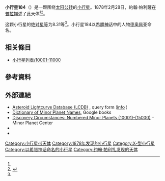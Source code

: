 {{Infobox planet
 | minorplanet     = yes
 | name            = 184 Dejopeja
 | background      = #D6D6D6
 | image = 
 | image_size      = 
 | caption         =
 | discovery_ref   =  <ref name="MPC-object" />
 | discoverer      = [[約翰·帕利薩|約翰·帕利薩]]
 | discovery_site  = [[普拉|普拉]]
 | discovered      = 1878年2月28日
 | mpc_name        = 184 Dejopeja
 | alt_names       = 184 Dejopeja
 | pronounced      = 
 | named_after     = <ref name="MPC-object" />
 | mp_category     = [[主帶小行星|主帶小行星]] <ref name="MPC-object" /><ref name="jpldata" />
 | orbit_ref       = <ref name="a">[http://ssd.jpl.nasa.gov/sbdb.cgi?sstr=184 184] {{Wayback|url=http://ssd.jpl.nasa.gov/sbdb.cgi?sstr=184 |date=20210117191534 }}，小行星數據庫瀏覽器（JPL Small-Body Database Browser）－[[美国国家航空航天局|美国国家航空航天局]]喷气推进实验室</ref>
 | epoch           = 2018-03-23.0（[[儒略日|JD]] 2458200.5）
 | uncertainty     = 0
 | observation_arc = 
 | aphelion = {{convert|3.401|AU|km|3|abbr=on|lk=out}}
 | perihelion      = {{convert|2.9763347|AU|km|3|abbr=on}}
 | semimajor       = 3.1884863
 | eccentricity    = 0.0665368
 | period          = 5.69[[儒略年|yr]]
 | mean_anomaly    = 222.75457[[度|°]]
 | mean_motion     = {{Deg2DMS|0.17311190|sup=ms}} / day
 | inclination     = 1.14293
 | asc_node        = 331.59627°
 | arg_peri        = 210.02451
 | mean_diameter   = 
 | rotation        = 
 | albedo          =
 | spectral_type   =
 | abs_magnitude   = 8.31<ref name="jpldata" />
}}
'''小行星184'''（{{lang-en|184 Dejopeja}}）是一颗围绕[[太阳|太阳]][[公转|公转]]的[[小行星|小行星]]。1878年2月28日，約翰·帕利薩在[[普拉|普拉]]描述了此天体<ref name="a" /><ref>{{cite news|title=小行星列表|url=http://cfa-www.harvard.edu/iau/lists/NumberedMPs.txt|accessdate=2018-10-19|newspaper=哈佛大学|archive-date=2008-05-17|archive-url=https://web.archive.org/web/20080517010638/http://cfa-www.harvard.edu/iau/lists/NumberedMPs.txt|dead-url=no}}</ref>。

这颗小行星的[[绝对星等|绝对星等]]为8.31等<ref name="a" />。小行星184以[[希腊神话|希腊神话]]中的人物[[德奥佩亚|德奥佩亚]]命名。

== 相关條目 ==
*[[小行星列表/10001-11000|小行星列表/10001-11000]]

== 參考資料 ==
{{reflist|refs=

<ref name="jpldata">{{cite web
 |type         = 2018-01-26 last obs.
 |title        = JPL Small-Body Database Browser:184 Dejopeja-184 Dejopeja
 |url          = https://ssd.jpl.nasa.gov/sbdb.cgi?sstr=184
 |publisher    = [[Jet_Propulsion_Laboratory|Jet Propulsion Laboratory]]
 |accessdate   = 28 March 2018
 |archive-date = 2021-01-17
 |archive-url  = https://web.archive.org/web/20210117191534/https://ssd.jpl.nasa.gov/sbdb.cgi?sstr=184
 |dead-url     = no
}}</ref>

<ref name="MPC-object">{{cite web
  |title      = 184 Dejopeja
  |work      = Minor Planet Center
  |url      = https://www.minorplanetcenter.net/db_search/show_object?object_id=184
  |accessdate      = 28 March 2018
  |archive-date      = 2016-03-04
  |archive-url      = https://web.archive.org/web/20160304092515/http://minorplanetcenter.net/db_search/show_object?object_id=184
  |dead-url      = no
  }}</ref>

}}

==  外部連結 ==
* [http://www.minorplanet.info/PHP/lcdbsummaryquery.php Asteroid Lightcurve Database (LCDB)] {{Wayback|url=http://www.minorplanet.info/PHP/lcdbsummaryquery.php |date=20171210173955 }}, query form ([http://www.minorplanet.info/lightcurvedatabase.html info] {{Wayback|url=http://www.minorplanet.info/lightcurvedatabase.html |date=20171216050541 }})
* [https://books.google.com/books?id=aeAg1X7afOoC&pg Dictionary of Minor Planet Names], Google books
* [http://www.minorplanetcenter.net/iau/lists/NumberedMPs010001.html Discovery Circumstances: Numbered Minor Planets (10001)-(15000)] {{Wayback|url=http://www.minorplanetcenter.net/iau/lists/NumberedMPs010001.html |date=20180612162317 }} – Minor Planet Center
* {{AstDys|184}}
* {{JPL small body}}

{{Minor Planet Number|[[小行星183|小行星183]]|[[小行星185|小行星185]]}}
{{小天体}}

[[Category:小行星带天体|Category:小行星带天体]]
[[Category:1878年发现的小行星|Category:1878年发现的小行星]]
[[Category:X-型小行星|Category:X-型小行星]]
[[Category:以希腊神话命名的小行星|Category:以希腊神话命名的小行星]]
[[Category:约翰·帕利扎发现的天体|Category:约翰·帕利扎发现的天体]]